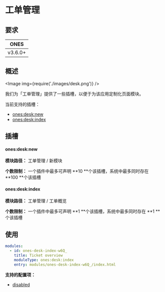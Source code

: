 # 工单管理


## 要求

| **ONES** |
| :------: |
| v3.6.0+  |

## 概述

<Image img={require('./images/desk.png')} />

我们为「工单管理」提供了一些插槽，以便于为该应用定制化页面模块。

当前支持的插槽：

- [ones:desk:new](#onesdesknew)
- [ones:desk:index](#onesdeskindex)

## 插槽

#### ones:desk:new

**模块路径：** 工单管理 / 新模块

**个数限制：** 一个插件中最多可声明 **10 **个该插槽，系统中最多同时存在 **100 **个该插槽

#### ones:desk:index

**模块路径：** 工单管理 / 工单概览

**个数限制：** 一个插件中最多可声明 **1 **个该插槽，系统中最多同时存在 **1 **个该插槽

## 使用

```yaml
modules:
  - id: ones-desk-index-w6Q_
    title: Ticket overview
    moduleType: ones:desk:index
    entry: modules/ones-desk-index-w6Q_/index.html
```

**支持的配置项：**

- [disabled](../../../../reference/config/plugin.yaml#disabled)
